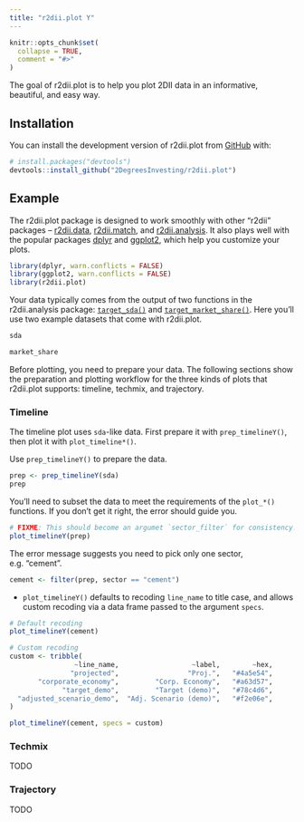 ```yaml
---
title: "r2dii.plot Y"
---
```


```r
knitr::opts_chunk$set(
  collapse = TRUE,
  comment = "#>"
)
```

The goal of r2dii.plot is to help you plot 2DII data in an informative,
beautiful, and easy way.

## Installation

You can install the development version of r2dii.plot from
[GitHub](https://github.com/2DegreesInvesting/r2dii.plot) with:

```r
# install.packages("devtools")
devtools::install_github("2DegreesInvesting/r2dii.plot")
```

## Example

The r2dii.plot package is designed to work smoothly with other "r2dii" packages
-- [r2dii.data](https://2degreesinvesting.github.io/r2dii.data/),
[r2dii.match](https://2degreesinvesting.github.io/r2dii.match/), and
[r2dii.analysis](https://2degreesinvesting.github.io/r2dii.analysis/). It also
plays well with the popular packages [dplyr](https://www.tidyverse.org/) and
[ggplot2](https://ggplot2.tidyverse.org/), which help you customize your plots.

```r
library(dplyr, warn.conflicts = FALSE)
library(ggplot2, warn.conflicts = FALSE)
library(r2dii.plot)
```

Your data typically comes from the output of two functions in the
r2dii.analysis package:
[`target_sda()`](https://2degreesinvesting.github.io/r2dii.analysis/reference/target_sda.html)
and
[`target_market_share()`](https://2degreesinvesting.github.io/r2dii.analysis/reference/target_market_share.html).
Here you'll use two example datasets that come with r2dii.plot.

```r
sda

market_share
```

Before plotting, you need to prepare your data. The following sections show the preparation and plotting workflow for the three kinds of plots that r2dii.plot supports: timeline, techmix, and trajectory.

### Timeline

The timeline plot uses `sda`-like data. First prepare it with `prep_timelineY()`, then plot it with `plot_timeline*()`. 

Use `prep_timelineY()` to prepare the data.

```r
prep <- prep_timelineY(sda)
prep
```

You'll need to subset the data to meet the requirements of the `plot_*()`
functions. If you don't get it right, the error should guide you.

```r
# FIXME: This should become an argumet `sector_filter` for consistency.
plot_timelineY(prep)
```

The error message suggests you need to pick only one sector, e.g. "cement".

```r
cement <- filter(prep, sector == "cement")
```

* `plot_timelineY()` defaults to recoding `line_name` to title case, and allows custom recoding via a data frame passed to the argument `specs`.

```r
# Default recoding
plot_timelineY(cement)

# Custom recoding
custom <- tribble(
                ~line_name,                  ~label,        ~hex,
               "projected",                 "Proj.",   "#4a5e54",
       "corporate_economy",         "Corp. Economy",   "#a63d57",
             "target_demo",         "Target (demo)",   "#78c4d6",
  "adjusted_scenario_demo",  "Adj. Scenario (demo)",   "#f2e06e",
)

plot_timelineY(cement, specs = custom)
```

### Techmix

TODO

### Trajectory

TODO
